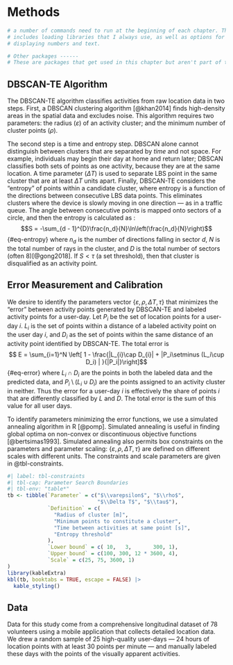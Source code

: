 # Methods

```r
# a number of commands need to run at the beginning of each chapter. This
# includes loading libraries that I always use, as well as options for 
# displaying numbers and text.
```

```r
# Other packages ------
# These are packages that get used in this chapter but aren't part of the default set.

```

## DBSCAN-TE Algorithm
The DBSCAN-TE algorithm classifies activities from raw location data in two steps.
First, a DBSCAN clustering algorithm [@khan2014] finds high-density areas in the
spatial data and excludes noise. This algorithm requires two
parameters: the radius ($\varepsilon$) of an activity cluster; and the minimum
number of cluster points ($\rho$).

The second step is a time and entropy step. DBSCAN alone 
cannot distinguish between clusters that are separated by *time* and not
space. For example, individuals may begin their day at home and return later; 
DBSCAN classifies both sets of points as one activity, because they are at the same location.
A time parameter ($\Delta T$) is used to separate LBS point in the same cluster that are
at least $\Delta T$ units apart. Finally, DBSCAN-TE considers the "entropy" of
points within a candidate cluster, where entropy is a function of the directions
between consecutive LBS data points. This eliminates clusters
where the device is slowly moving in one direction --- as in a traffic queue.
The angle between consecutive points is mapped onto sectors
of a circle, and then the entropy is calculated as :
$$S = -\sum_{d - 1}^{D}\frac{n_d}{N}\ln\left(\frac{n_d}{N}\right)$${#eq-entropy}
where $n_d$ is the number of directions falling in sector $d$, $N$ is the total
number of rays in the cluster, and $D$ is the total number of
sectors (often $8$)[@gong2018]. If $S<\tau$ (a set threshold), then that cluster is
disqualified as an activity point.

## Error Measurement and Calibration

We desire to identify the parameters vector $\{\varepsilon, \rho, \Delta T, \tau\}$
that minimizes the "error" between activity points generated by DBSCAN-TE 
and labeled activity points for a user-day. 
Let $P_i$ be the set of location points for a user-day $i$.
$L_i$ is the set of points within a distance of a labeled
activity point on the user day $i$, and $D_i$ as the set of points within the same
distance of an activity point identified by DBSCAN-TE. 
The total error is
$$ E = \sum_{i=1}^N \left[ 1 - \frac{|L_{i}\cap D_{i}| + |P_i\setminus (L_i\cup D_i) | }{|P_i|}\right]$${#eq-error}
where $L_i\cap D_i$ are the points in both
the labeled data and the predicted data, and $P_i\setminus (L_i\cup D_i)$ are the 
points assigned to an activity cluster in neither.
Thus the error for a user-day $i$ is effectively the share of points $i$ that 
are differently classified by $L$ and $D$. The total error is
the sum of this value for all user days.

To identify parameters minimizing the error functions, we use a simulated 
annealing algorithm in R [@pomp]. Simulated annealing is useful
in finding global optima on non-convex or discontinuous objective functions 
[@bertsimas1993]. Simulated annealing also permits box constraints on the 
parameters and parameter scaling: 
$\{\varepsilon, \rho, \Delta T, \tau\}$ are defined on different scales with 
different units. The constraints and scale parameters are given in
@tbl-constraints.

```r
#| label: tbl-constraints
#| tbl-cap: Parameter Search Boundaries
#| tbl-env: "table*"
tb <- tibble(`Parameter` = c("$\\varepsilon$", "$\\rho$", 
                             "$\\Delta T$", "$\\tau$"),
             `Definition` = c(
               "Radius of cluster [m]",
               "Minimum points to constitute a cluster",
               "Time between activities at same point [s]",
               "Entropy threshold"
             ),
             `Lower bound` = c( 10,   3,       300, 1),
             `Upper bound` = c(100, 300, 12 * 3600, 4),
             `Scale` = c(25, 75, 3600, 1)
) 
library(kableExtra)
kbl(tb, booktabs = TRUE, escape = FALSE) |> 
  kable_styling() 
```

## Data
Data for this study come from a comprehensive longitudinal dataset of 78
volunteers using a mobile application that collects detailed location data. We
drew a random sample of 25 high-quality user-days --- 24 hours of location
points with at least 30 points per minute --- and manually labeled these days
with the points of the visually apparent activities.
